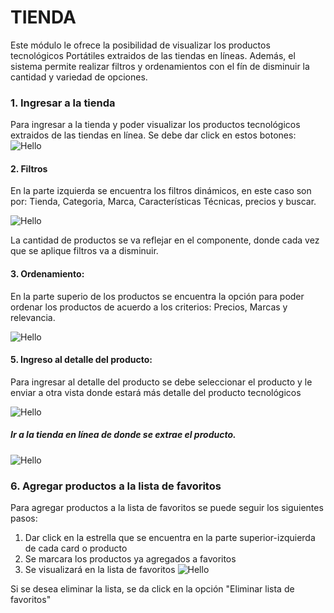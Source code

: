 
# **TIENDA**

Este módulo le ofrece la posibilidad de visualizar los productos tecnológicos Portátiles extraidos de las tiendas en líneas. Además, el sistema permite realizar filtros y ordenamientos con el fín de disminuir la cantidad y variedad de opciones.

### 1. Ingresar a la tienda

Para ingresar a la tienda y poder visualizar los productos tecnológicos extraidos de las tiendas en línea. Se debe dar click en estos botones:
![Hello](assets/images/pantalla_ir_tienda.png)

#### 2. Filtros

En la parte izquierda se encuentra los filtros dinámicos, en este caso son por: Tienda, Categoria, Marca, Características Técnicas, precios y buscar.

![Hello](assets/images/pantalla_filtros.png)

<Callout type="info">
  La cantidad de productos se va reflejar en el componente, donde cada vez que
  se aplique filtros va a disminuir.
</Callout>

#### 3. Ordenamiento:

En la parte superio de los productos se encuentra la opción para poder ordenar los productos de acuerdo a los criterios: Precios, Marcas y relevancia.

![Hello](assets/images/pantalla_ordenamiento.png)

#### 5. Ingreso al detalle del producto:

Para ingresar al detalle del producto se debe seleccionar el producto y le enviar a otra vista donde estará más detalle del producto tecnológicos

![Hello](assets/images/pantalla_detalle_producto.png)

##### Ir a la tienda en línea de donde se extrae el producto.

![Hello](assets/images/pantalla_ir_producto_online.png)

### 6. Agregar productos a la lista de favoritos

Para agregar productos a la lista de favoritos se puede seguir los siguientes pasos:

1. Dar click en la estrella que se encuentra en la parte superior-izquierda de cada card o producto
2. Se marcara los productos ya agregados a favoritos
3. Se visualizará en la lista de favoritos
   ![Hello](assets/images/pantalla_favoritos.png)

<Callout type="info">
  Si se desea eliminar la lista, se da click en la opción "Eliminar lista de
  favoritos"
</Callout>
